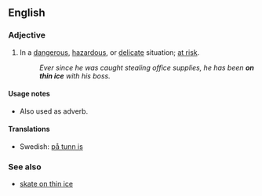 ==English==

===Adjective===
{{infl|en|adjective|head=[[on]] [[thin]] [[ice]]}}

# {{idiom}} In a [[dangerous]], [[hazardous]], or [[delicate]] situation; [[at risk]].
#:''Ever since he was caught stealing office supplies, he has been '''on thin ice''' with his boss.''

====Usage notes====
* Also used as adverb.

====Translations====
{{trans-top|at risk}}
{{trans-mid}}
*Swedish: [[på tunn is]]
{{trans-bottom}}
===See also===
*[[skate on thin ice]]